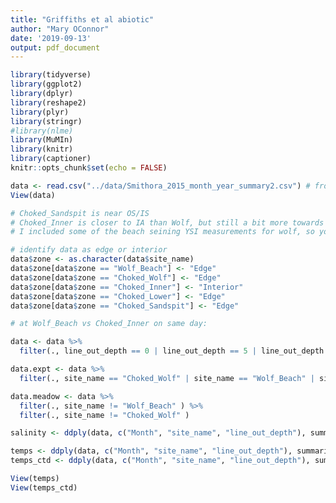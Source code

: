 ```yaml
---
title: "Griffiths et al abiotic"
author: "Mary OConnor"
date: '2019-09-13'
output: pdf_document
---
```


```r
library(tidyverse)
library(ggplot2)
library(dplyr)
library(reshape2)
library(plyr)
library(stringr)
#library(nlme)
library(MuMIn)
library(knitr)
library(captioner)
knitr::opts_chunk$set(echo = FALSE)
```

```r
data <- read.csv("../data/Smithora_2015_month_year_summary2.csv") # from experiment
View(data)

# Choked_Sandspit is near OS/IS
# Choked_Inner is closer to IA than Wolf, but still a bit more towards the center of the bed
# I included some of the beach seining YSI measurements for wolf, so you have both CTD (Choked_Wolf) and seining YSI (Wolf_Beach) , and then Choked_Lower is really on the southwest edge of the bed near the lower islands

# identify data as edge or interior
data$zone <- as.character(data$site_name)
data$zone[data$zone == "Wolf_Beach"] <- "Edge"
data$zone[data$zone == "Choked_Wolf"] <- "Edge"
data$zone[data$zone == "Choked_Inner"] <- "Interior"
data$zone[data$zone == "Choked_Lower"] <- "Edge"
data$zone[data$zone == "Choked_Sandspit"] <- "Edge"

# at Wolf_Beach vs Choked_Inner on same day:

data <- data %>% 
  filter(., line_out_depth == 0 | line_out_depth == 5 | line_out_depth == 10)

data.expt <- data %>%
  filter(., site_name == "Choked_Wolf" | site_name == "Wolf_Beach" | site_name == "Choked_Inner")

data.meadow <- data %>%
  filter(., site_name != "Wolf_Beach" ) %>%
  filter(., site_name != "Choked_Wolf" )

salinity <- ddply(data, c("Month", "site_name", "line_out_depth"), summarize, mean(salinity_ysi_mean))

temps <- ddply(data, c("Month", "site_name", "line_out_depth"), summarize, mean(temp_ysi_mean))
temps_ctd <- ddply(data, c("Month", "site_name", "line_out_depth"), summarize, mean(temp_C_ctd_mean))

View(temps)
View(temps_ctd)


```